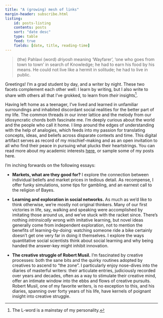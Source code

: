 ```yaml
---
title: "A (growing) mesh of links"
margin-header: subscribe.html
listing:
    id: posts-listing
    contents: posts
    sort: "date desc"
    type: table
    feed: true
    fields: [date, title, reading-time]
---
```


> (the) Pahlavi (word) *driyosh* meaning ‘Wayfarer’, ‘one who goes from town to town’ in search of Knowledge; he had to earn his food by his means. He could not live like a hermit in solitude; he had to live in public.

Greetings! I'm a grad student by day, and a writer by night. These two facets complement each other well: I learn by writing, but I also write to share with others all that I've grokked, to learn from _their_ insights^[The L-word is a mainstay of my personality.].

Having left home as a teenager, I've lived and learned in unfamiliar surroundings and inhabited discordant social realities for the better part of my life. The common threads in our inner lattice and the melody from our idiosyncratic chords both fascinate me. I'm deeply curious about the world and the people who call it home. I limp around the edges of understanding with the help of analogies, which feeds into my passion for translating concepts, ideas, and beliefs across disparate contexts and time. This digital artifact serves as record of my mischief-making and as an open invitation to all who find their peace in pursuing what plucks their heartstrings. You can read more about my academic interests [here](about.qmd), or sample some of my posts here.

::: {#posts-listing}
:::


I'm inching forwards on the following essays:

* **Markets, what are they good for?** I explore the connection between individual beliefs and market prices in tedious detail. As recompense, I offer funky simulations, some tips for gambling, and an earnest call to the religion of Bayes.

* **Learning and exploration in social networks.** As much as we'd like to think otherwise, we're mostly not original thinkers. Many of our first victories in life, say, walking and speaking were accomplished by imitating those around us, and we've stuck with the racket since. There's nothing _intrinsically_ wrong with imitative learning, but novel ideas generally come from independent exploration, not to mention the benefits of learning-by-doing: watching someone ride a bike certainly doesn't get one very far in doing it themselves. I explore the ways quantitative social scientists think about social learning and why being handed the answer-key might inhibit innovation.

* **The creative struggle of Robert Musil.** I'm fascinated by creative processes: both the sane bits and the quirky routines adopted by creatives to ascend to "the zone". I particularly enjoy nose-dives into the diaries of masterful writers: their articulate entries, judiciously recorded over years and decades, often as a way to stimulate their creative mind, offer an intimate window into the ebbs and flows of creative pursuits. Robert Musil, one of my favorite writers, is no exception to this, and his diaries, spanning over forty years of his life, have kernels of poignant insight into creative struggle. 
